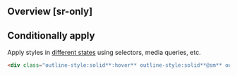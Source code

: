 ## Overview [sr-only]
<Overview/>

## Conditionally apply
Apply styles in [different states](/docs/states-and-queries) using selectors, media queries, etc.
```html
<div class="outline-style:solid**:hover** outline-style:solid**@sm** outline-style:solid**@dark** outline-style:solid**@print**">…</div>
```

